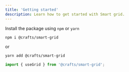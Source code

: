 ```yaml
---
title: 'Getting started'
description: Learn how to get started with Smart grid.
---
```


Install the package using `npm` or `yarn`

```bash
npm i @crafts/smart-grid
```

or

```bash
yarn add @crafts/smart-grid
```

```jsx
import { useGrid } from '@crafts/smart-grid';
```
